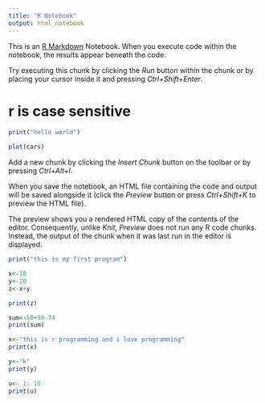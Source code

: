 ---
title: "R Notebook"
output: html_notebook
---

This is an [R Markdown](http://rmarkdown.rstudio.com) Notebook. When you execute code within the notebook, the results appear beneath the code. 

Try executing this chunk by clicking the *Run* button within the chunk or by placing your cursor inside it and pressing *Ctrl+Shift+Enter*. 

# r is case sensitive

```{r}
print("hello world")

```


```{r}
plot(cars)
```

Add a new chunk by clicking the *Insert Chunk* button on the toolbar or by pressing *Ctrl+Alt+I*.

When you save the notebook, an HTML file containing the code and output will be saved alongside it (click the *Preview* button or press *Ctrl+Shift+K* to preview the HTML file).

The preview shows you a rendered HTML copy of the contents of the editor. Consequently, unlike *Knit*, *Preview* does not run any R code chunks. Instead, the output of the chunk when it was last run in the editor is displayed.
```{r}
print("this is my first program")
```


```{r}
x<-10
y<-20
z<-x+y
```

```{r}
print(z)
```

```{r}
sum<-50+58-74
print(sum)
```

```{r}
x<-"this is r programming and i love programming"
print(x)
```

```{r}
y<-"k"
print(y)
```

```{r}
u<- 1: 10
print(u)

```

```{r}


```

